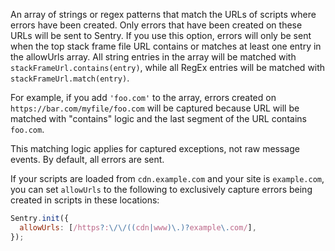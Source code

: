 An array of strings or regex patterns that match the URLs of scripts where errors have been created.
Only errors that have been created on these URLs will be sent to Sentry.
If you use this option, errors will only be sent when the top stack frame file URL contains or matches at least one entry in the allowUrls array.
All string entries in the array will be matched with `stackFrameUrl.contains(entry)`, while all RegEx entries will be matched with `stackFrameUrl.match(entry)`.

For example, if you add `'foo.com'` to the array, errors created on `https://bar.com/myfile/foo.com` will be captured because URL will be matched with "contains" logic and the last segment of the URL contains `foo.com`.

This matching logic applies for captured exceptions, not raw message events. By default, all errors are sent.

If your scripts are loaded from `cdn.example.com` and your site is `example.com`, you can set `allowUrls` to the following to exclusively capture errors being created in scripts in these locations:

```javascript
Sentry.init({
  allowUrls: [/https?:\/\/((cdn|www)\.)?example\.com/],
});
```

